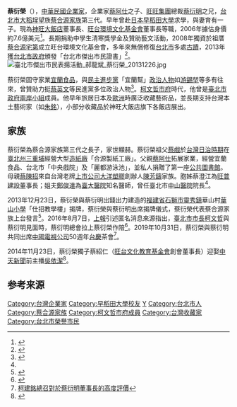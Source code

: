 {{blpsources|time=2014-08-28T16:32:49+00:00}}
{{Infobox Person
| name = 蔡衍榮
| image = 臺北市傑出市民表揚活動 蔡衍榮 20131226.jpg
| width = 
| caption = 
| nationality = {{ROC}}
| birth_date = {{birth date and age|1949|11|10}}
| birth_place = {{TWN}}[[台北市|台北市]]
| occupation = 神旺大飯店董事長<br>旺台環境文化基金會董事長
| networth = 
| spouse = 
| website = 
| children = 
| footnotes = 
}}

'''蔡衍榮'''（{{bd|1949年|11月10日||}}），[[中華民國|中華民國]][[企業家|企業家]]，企業家[[蔡阿仕|蔡阿仕]]之子、[[旺旺集團|旺旺集團]]總裁[[蔡衍明|蔡衍明]]之兄，[[台北市|台北市]][[大稻埕|大稻埕]]望族[[蔡合源家族|蔡合源家族]]第三代。早年曾赴[[日本|日本]][[早稻田大學|早稻田大學]]求學，與妻育有一子。現為[[神旺大飯店|神旺大飯店]]董事長、[[旺台環境文化基金會|旺台環境文化基金會]]董事長等職，2006年據估身價約7.6億美元<ref>{{cite news|author=秦欣|title=《福布斯》港台40名首富排名 台湾地区16人入榜|url=http://www.chinanews.com/news/2006/2006-02-25/8/695388.shtml|accessdate=2014-08-25|newspaper=中新网|date=2006-02-25|archive-date=2014-08-26|archive-url=https://web.archive.org/web/20140826120703/http://www.chinanews.com/news/2006/2006-02-25/8/695388.shtml|dead-url=no}}</ref>。長期捐助中學生清寒獎學金及贊助藝文活動，2008年獨資於祖厝[[蔡合源宅第|蔡合源宅第]]成立旺台環境文化基金會，多年來無償修復[[台北市|台北市]]多處[[古蹟|古蹟]]，2013年獲[[台北市政府|台北市政府]]頒發「台北市傑出市民證書」<ref>{{cite news|author=王爵暐|title=復旧整修日新国小红楼 蔡衍荣获颁杰出市民|url=http://www.chinatimes.com/realtimenews/20131226003552-260405|accessdate=2014-08-25|newspaper=[[中时电子报|中时电子报]]|date=2013-12-26|archive-date=2015-09-26|archive-url=https://web.archive.org/web/20150926145924/http://www.chinatimes.com/realtimenews/20131226003552-260405|dead-url=no}}</ref>。
[[File:臺北市傑出市民表揚活動_郝龍斌_蔡衍榮_20131226.jpg|thumb]]

蔡衍榮固守家業[[宜蘭食品|宜蘭食品]]，與[[民主進步黨|民主進步黨]]「宜蘭幫」[[政治人物|政治人物]]如[[游錫堃|游錫堃]]等多有往來，曾贊助力挺[[蔡英文|蔡英文]]等民進黨多位政治人物<ref name="蔡衍明兄弟各擁紅藍綠">{{cite news|author=何醒邦、蔡慧貞|title=蔡衍明兄弟各擁紅藍綠 兩岸通吃|url=http://www.upmedia.mg/news_info.php?SerialNo=1594|newspaper=[[上報|上報]]|date=2016-08-07|accessdate=2018-06-23|archive-date=2018-06-23|archive-url=https://web.archive.org/web/20180623112922/http://www.upmedia.mg/news_info.php?SerialNo=1594|dead-url=no}}</ref>。[[柯文哲市府|柯文哲市府]]時代，他曾是[[臺北市政府兩岸小組|臺北市政府兩岸小組]]成員。他早年旅居日本及[[歐洲|歐洲]]時廣泛收藏藝術品，並長期支持台灣本土藝術家（如[[朱銘_(1938年)|朱銘]]），小部分收藏品於神旺大飯店旗下各飯店展出。

==家族==
蔡衍榮為蔡合源家族第三代之長子，家世顯赫。蔡衍榮祖父[[蔡戲|蔡戲]]於[[台灣日治時期|台灣日治時期]]在[[臺北州|臺北州]][[三重埔_(新北市)|三重埔]]經營大型[[造紙廠|造紙廠]]「合源製紙工廠」。父親[[蔡阿仕|蔡阿仕]]拓展家業，經營宜蘭食品、台北市「中央戲院」及「麗都游泳池」，並私人捐贈了第一座[[公共圖書館|公共圖書館]]。母親[[蔡陳招|蔡陳招]]來自台灣老牌[[上市公司|上市公司]][[大洋塑膠|大洋塑膠]]創辦人[[陳芳鑄|陳芳鑄]]家族。胞姊蔡澄江為[[旺普建設|旺普建設]]董事長；姐夫[[鄭俊達|鄭俊達]]為[[臺大醫院|臺大醫院]]知名醫師，曾任臺北市[[中山醫院|中山醫院]]院長<ref name="蔡衍明兄弟各擁紅藍綠" />。

2013年12月23日，蔡衍榮與蔡衍明出錢出力建造的[[福建省|福建省]][[石獅市|石獅市]][[靈秀鎮|靈秀鎮]]華山村[[華山小學|華山小學]]「仕招教學樓」揭牌，蔡衍榮與蔡衍明出席揭牌儀式，蔡衍榮代表蔡合源家族上台發言<ref>{{cite news|author=陳曼儂|title=蔡衍明兄弟蓋校舍延續父母愛|url=http://www.chinatimes.com/newspapers/20131224001024-260302|newspaper=[[旺報|旺報]]|date=2013-12-24|accessdate=2018-06-23|archive-date=2018-06-23|archive-url=https://web.archive.org/web/20180623112851/http://www.chinatimes.com/newspapers/20131224001024-260302|dead-url=no}}</ref>。2016年8月7日，[[上報|上報]]引述匿名消息來源指出，[[臺北市市長|臺北市市長]][[柯文哲|柯文哲]]與蔡衍明見面時，蔡衍明總會拉上蔡衍榮作陪<ref>{{cite news|author=何醒邦、蔡慧貞|title=【獨家】救大巨蛋 柯文哲請託蔡衍明解僵局|url=https://www.upmedia.mg/news_info.php?SerialNo=1590|newspaper=上報|date=2016-08-07|accessdate=2019-11-17|archive-date=2019-06-30|archive-url=https://web.archive.org/web/20190630001231/https://www.upmedia.mg/news_info.php?SerialNo=1590|dead-url=no}}</ref>。2019年10月31日，蔡衍榮與蔡衍明共同出席[[中國電視公司|中國電視公司]]50週年[[台慶|台慶]]茶會<ref>[https://www.youtube.com/watch?v=8tIzFnzOJH4 柯建銘總召對於蔡衍明董事長的高度評價]</ref>。

2014年11月23日，蔡衍榮獨子蔡紹仁（[[旺台文化教育基金會|旺台文化教育基金會]]創會董事長）迎娶[[中天新聞|中天新聞]]前主播[[吳依潔|吳依潔]]<ref>{{cite news|author=娛樂中心|title=吳依潔下月嫁神旺小開 婚後不回主播台|url=https://www.nownews.com/news/20141028/1477666|newspaper=[[今日新聞網|今日新聞網]]|date=2014-10-28|accessdate=2018-06-23|archive-date=2018-06-23|archive-url=https://web.archive.org/web/20180623165721/https://www.nownews.com/news/20141028/1477666|dead-url=no}}</ref>。

==参考来源==
{{reflist|2}}

[[Category:台灣企業家|Category:台灣企業家]]
[[Category:早稻田大學校友|Category:早稻田大學校友]]
[[Category:蔡姓|Y]]
[[Category:台北市人|Category:台北市人]]
[[Category:蔡合源家族|Category:蔡合源家族]]
[[Category:柯文哲市府成員|Category:柯文哲市府成員]]
[[Category:台灣收藏家|Category:台灣收藏家]]
[[Category:台北市榮譽市民|Category:台北市榮譽市民]]